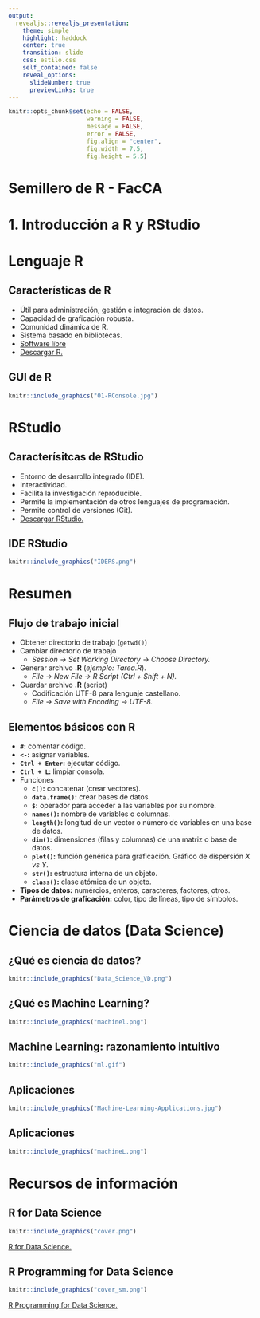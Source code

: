 ---
output: 
  revealjs::revealjs_presentation:
    theme: simple
    highlight: haddock
    center: true
    transition: slide
    css: estilo.css
    self_contained: false
    reveal_options:
      slideNumber: true
      previewLinks: true
---

```{r setup, include=FALSE}
knitr::opts_chunk$set(echo = FALSE,
                      warning = FALSE,
                      message = FALSE,
                      error = FALSE,
                      fig.align = "center",
                      fig.width = 7.5,
                      fig.height = 5.5)
```

# Semillero de R - FacCA {data-background="fondo1.png"}

# 1. Introducción a R y RStudio {data-background="descarga2.png"}

# Lenguaje R {data-background="descarga2.png"}

## Características de R {data-background="descarga2.png"}

  - Útil para administración, gestión e integración de datos.
  - Capacidad de graficación robusta.
  - Comunidad dinámica de R.
  - Sistema basado en bibliotecas.
  - [Software libre](https://es.wikipedia.org/wiki/Software_libre) 
  - [Descargar R.](https://cran.r-project.org/)

## GUI de R {data-background="descarga2.png"}

```{r, out.width="670", out.height="550", fig.align='left'}
knitr::include_graphics("01-RConsole.jpg")
```

# RStudio {data-background="descarga2.png"}

## Caracterísitcas de RStudio {data-background="descarga2.png"}

  - Entorno de desarrollo integrado (IDE).
  - Interactividad.
  - Facilita la investigación reproducible.
  - Permite la implementación de otros lenguajes de programación.
  - Permite control de versiones (Git).
  - [Descargar RStudio.](https://www.rstudio.com/products/rstudio/download/)

## IDE RStudio {data-background="descarga2.png"}

```{r, out.width="760", out.height="550", fig.align='left'}
knitr::include_graphics("IDERS.png")
```

# Resumen  {data-background="descarga2.png"}

## Flujo de trabajo inicial {data-background="descarga2.png"}

  - Obtener directorio de trabajo (`getwd()`)
  - Cambiar directorio de trabajo
      - *Session -> Set Working Directory -> Choose Directory.*
  - Generar archivo **.R** (*ejemplo: Tarea.R*).
      - *File -> New File -> R Script (Ctrl + Shift + N).*
  - Guardar archivo **.R** (script)
      - Codificación UTF-8 para lenguaje castellano.
      - *File -> Save with Encoding -> UTF-8.*
      
## Elementos básicos con R  {data-background="descarga2.png"}

  - **`#`:** comentar código.
  - **`<-`:** asignar variables.
  - **`Ctrl + Enter`:** ejecutar código.
  - **`Ctrl + L`:** limpiar consola.
  - Funciones
      - **`c()`:** concatenar (crear vectores).
      - **`data.frame()`:** crear bases de datos.
      - **`$`:** operador para acceder a las variables por su nombre.
      - **`names()`:** nombre de variables o columnas.
      - **`length()`:** longitud de un vector o número de variables en una base de datos.
      - **`dim()`:** dimensiones (filas y columnas) de una matriz o base de datos. 
      - **`plot()`:** función genérica para graficación. Gráfico de dispersión *X vs Y*.
      - **`str()`:** estructura interna de un objeto.
      - **`class()`:** clase atómica de un objeto.
  - **Tipos de datos:** numércios, enteros, caracteres, factores, otros.
  - **Parámetros de graficación:** color, tipo de líneas, tipo de símbolos.
  
# Ciencia de datos (Data Science) {data-background="descarga2.png"}

## ¿Qué es ciencia de datos? {data-background="descarga2.png"}

```{r, echo=FALSE}
knitr::include_graphics("Data_Science_VD.png")
```

## ¿Qué es Machine Learning? {data-background="descarga2.png"}

```{r, echo=FALSE, out.width="550px", out.height="375px"}
knitr::include_graphics("machinel.png")
```

## Machine Learning: razonamiento intuitivo {data-background="descarga2.png"}

```{r, echo=FALSE, out.width="650px", out.height="375px"}
knitr::include_graphics("ml.gif")
```

## Aplicaciones {data-background="descarga2.png"}

```{r, echo=FALSE, out.width="715px", out.height="415px"}
knitr::include_graphics("Machine-Learning-Applications.jpg")
```

## Aplicaciones {data-background="descarga2.png"}

```{r, echo=FALSE, out.width="715px", out.height="415px"}
knitr::include_graphics("machineL.png")
```

# Recursos de información {data-background="descarga2.png"}

## R for Data Science {data-background="descarga2.png"}

```{r, echo=FALSE, out.width="415px", out.height="500px"}
knitr::include_graphics("cover.png")
```

[R for Data Science.](https://r4ds.had.co.nz/)

## R Programming for Data Science {data-background="descarga2.png"}

```{r, echo=FALSE, out.width="415px", out.height="500px"}
knitr::include_graphics("cover_sm.png")
```

[R Programming for Data Science.](https://bookdown.org/rdpeng/rprogdatascience/) 